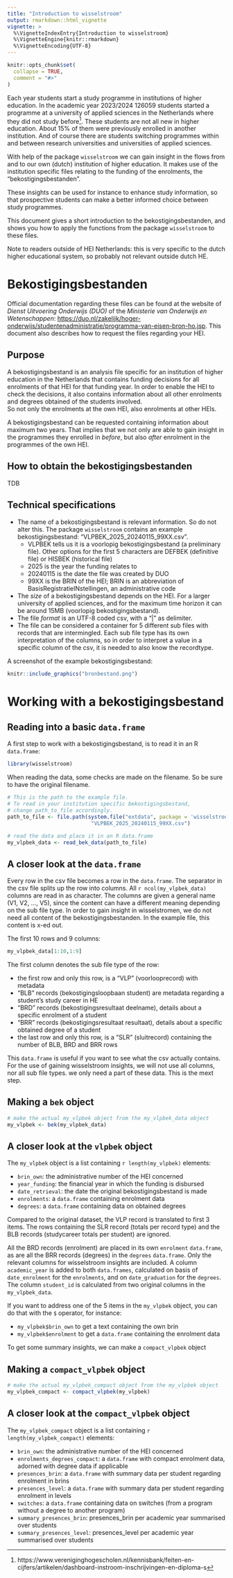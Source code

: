 ```yaml
---
title: "Introduction to wisselstroom"
output: rmarkdown::html_vignette
vignette: >
  %\VignetteIndexEntry{Introduction to wisselstroom}
  %\VignetteEngine{knitr::rmarkdown}
  %\VignetteEncoding{UTF-8}
---
```


```r
knitr::opts_chunk$set(
  collapse = TRUE,
  comment = "#>"
)
```


Each year students start a study programme in institutions of higher education. In the academic year 2023/2024 126059 students started a programme at a university of applied sciences in the Netherlands where they did not study before^[https://www.vereniginghogescholen.nl/kennisbank/feiten-en-cijfers/artikelen/dashboard-instroom-inschrijvingen-en-diploma-s]. These students are not all new in higher education. About 15% of them were previously enrolled in another institution. And of course there are students switching programmes within and between research universities and universities of applied sciences.

With help of the package `wisselstroom` we can gain insight in the flows from and to our own (dutch) institution of higher education. It makes use of the institution specific files relating to the funding of the enrolments, the "bekostigingsbestanden".  

These insights can be used for instance to enhance study information, so that prospective students can make a better informed choice between study programmes.  

This document gives a short introduction to the bekostigingsbestanden, and shows you how to apply the functions from the package `wisselstroom` to these files.    

Note to readers outside of HEI Netherlands: this is very specific to the dutch higher educational system, so probably not relevant outside dutch HE.





# Bekostigingsbestanden  

Official documentation regarding these files can be found at the website of *Dienst Uitvoering Onderwijs (DUO)* of the *Ministerie van Onderwijs en Wetenschappen*: <https://duo.nl/zakelijk/hoger-onderwijs/studentenadministratie/programma-van-eisen-bron-ho.jsp>.  This document also describes how to request the files regarding your HEI.   


## Purpose

A bekostigingsbestand is an analysis file specific for an institution of higher education in the Netherlands that contains funding decisions for all enrolments of that HEI for that funding year. In order to enable the HEI to check the decisions, it also contains information about all other enrolments and degrees obtained of the students involved.  
So not only the enrolments at the own HEI, also enrolments at other HEIs.  

A  bekostigingsbestand can be requested containing information about maximum two years. That implies that we not only are able to gain insight in the programmes they enrolled in *before*, but also *after* enrolment in the programmes of the own HEI. 

## How to obtain the bekostigingsbestanden

TDB


## Technical specifications

-  The name of a bekostigingsbestand is relevant information. So do not alter this. The package `wisselstroom` contains an example bekostigingsbestand: "VLPBEK_2025_20240115_99XX.csv". 
    -  VLPBEK tells us it is a voorlopig bekostigingsbestand (a preliminary file). Other options for the first 5 characters are DEFBEK (definitive file) or HISBEK (historical file)
    -  2025 is the year the funding relates to
    -  20240115 is the date the file was created by DUO
    -  99XX is the BRIN of the HEI; BRIN is an abbreviation of BasisRegistratieINstellingen, an administrative code
-  The *size* of a bekostigingsbestand depends on the HEI. For a larger university of applied sciences, and for the maximum time horizon it can be around 15MB (voorlopig bekostigingsbestand).  
-  The file *format* is an UTF-8 coded csv, with a "|" as delimiter. 
-  The file can be considered a container for 5 different sub files with records that are intermingled. Each sub file type has its own interpretation of the columns, so in order to interpret a value in a specific column of the csv, it is needed to also know the recordtype. 

A screenshot of the example bekostigingsbestand:  


```r
knitr::include_graphics("bronbestand.png")
```



# Working with a bekostigingsbestand


## Reading into a basic `data.frame`

A first step to work with a bekostigingsbestand, is to read it in an R `data.frame`:  

```r
library(wisselstroom)
```

When reading the data, some checks are made on the filename. So be sure to have the original filename.  

```r
# This is the path to the example file.
# To read in your institution specific bekostigingsbestand, 
# change path_to_file accordingly.
path_to_file <- file.path(system.file("extdata", package = 'wisselstroom'),
                           "VLPBEK_2025_20240115_99XX.csv")

# read the data and place it in an R data.frame
my_vlpbek_data <- read_bek_data(path_to_file)
```

## A closer look at the `data.frame`


Every row in the csv file becomes a row in the `data.frame`.  The separator in the csv file splits up the row into columns. All `r ncol(my_vlpbek_data)` columns are read in as character. The columns are given a general name (V1, V2, ..., V5), since the content can have a different meaning depending on the sub file type.  In order to gain insight in wisselstromen, we do not need all content of the bekostigingsbestanden. In the example file, this content is x-ed out. 


The first 10 rows and 9 columns:  

```r
my_vlpbek_data[1:10,1:9]
```

The first column denotes the sub file type of the row:  

-  the first row and only this row, is a "VLP" (voorlooprecord) with metadata
-  "BLB" records (bekostigingsloopbaan student) are metadata regarding a student's study career in HE 
-  "BRD" records (bekostigingsresultaat deelname), details about a specific enrolment of a student
-  "BRR" records (bekostigingsresultaat resultaat), details about a specific obtained degree of a student
-  the last row and only this row, is a "SLR" (sluitrecord) containing the number of BLB, BRD and BRR rows

This `data.frame` is useful if you want to see what the csv actually contains. For the use of gaining wisselstroom insights, we will not use all columns, nor all sub file types. we only need a part of these data. This is the mext step.

## Making a `bek` object

```r
# make the actual my_vlpbek object from the my_vlpbek_data object
my_vlpbek <- bek(my_vlpbek_data)
```

## A closer look at the `vlpbek` object

The `my_vlpbek` object is a list containing `r length(my_vlpbek)` elements:  

-  `brin_own`: the administrative number of the HEI concerned
-  `year_funding`: the financial year in which the funding is disbursed
-  `date_retrieval`: the date the original bekostigingsbestand is made
-  `enrolments`: a `data.frame` containing enrolment data
-  `degrees`: a `data.frame` containing data on obtained degrees


Compared to the original dataset, the VLP record is translated to first 3 items. The rows containing the SLR record (totals per record type) and the BLB records (studycareer totals per student) are ignored.  

All the BRD records (enrolment) are placed in its own `enrolment` `data.frame`, as are all the BRR records (degrees) in the `degrees` `data.frame`.  Only the relevant columns for wisselstroom insights are included. A column `academic_year` is added to both `data.frames`, calculated on basis of `date_enrolment` for the `enrolments`, and on `date_graduation` for the `degrees`. The column `student_id` is calculated from two original columns in the `my_vlpbek_data`.

If you want to address one of the 5 items in the `my_vlpbek` object, you can do that with the `$` operator, for instance: 

-  `my_vlpbek$brin_own` to get a text containing the own brin
-  `my_vlpbek$enrolment` to get a `data.frame` containing the enrolment data

To get some summary insights, we can make a `compact_vlpbek` object 

## Making a `compact_vlpbek` object 

```r
# make the actual my_vlpbek_compact object from the my_vlpbek object
my_vlpbek_compact <- compact_vlpbek(my_vlpbek)
```

## A closer look at the `compact_vlpbek` object 

The `my_vlpbek_compact` object is a list containing `r length(my_vlpbek_compact)` elements:  

-  `brin_own`: the administrative number of the HEI concerned
-  `enrolments_degrees_compact`: a `data.frame` with compact enrolment data, adorned with degree data if applicable 
-  `presences_brin`: a `data.frame` with summary data per student regarding enrolment in brins
-  `presences_level`: a `data.frame` with summary data per student regarding enrolment in levels
-  `switches`: a `data.frame` containing data on switches (from a program without a degree to another program)
-  `summary_presences_brin`: presences_brin per academic year summarised over students
-  `summary_presences_level`: presences_level per academic year summarised over students





